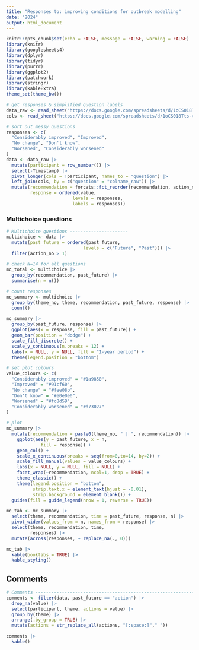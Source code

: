```yaml
---
title: "Responses to: improving conditions for outbreak modelling"
date: "2024"
output: html_document
---
```


```r
knitr::opts_chunk$set(echo = FALSE, message = FALSE, warning = FALSE)
library(knitr)
library(googlesheets4)
library(dplyr)
library(tidyr)
library(purrr)
library(ggplot2)
library(patchwork)
library(stringr)
library(kableExtra)
theme_set(theme_bw())
```

```r
# get responses & simplified question labels
data_raw <- read_sheet("https://docs.google.com/spreadsheets/d/1oCS018Tts-vZeR358iPor5hkyvJOAFhP_BjUQT6BsjE/edit?resourcekey#gid=458285708")
cols <- read_sheet("https://docs.google.com/spreadsheets/d/1oCS018Tts-vZeR358iPor5hkyvJOAFhP_BjUQT6BsjE/edit?resourcekey#gid=458285708", sheet = "colnames")

# sort out messy questions
responses <- c(
  "Considerably improved", "Improved",
  "No change", "Don't know",
  "Worsened", "Considerably worsened"
)
data <- data_raw |>
  mutate(participant = row_number()) |>
  select(-Timestamp) |>
  pivot_longer(cols = !participant, names_to = "question") |>
  left_join(cols, by = c("question" = "colname_raw")) |> 
  mutate(recommendation = forcats::fct_reorder(recommendation, action_no),
         response = ordered(value,
                         levels = responses,
                         labels = responses))
```

### Multichoice questions

```r
# Multichoice questions ----------------------
multichoice <- data |>
  mutate(past_future = ordered(past_future,
                             levels = c("Future", "Past"))) |> 
  filter(action_no > 1)

# check N=14 for all questions
mc_total <- multichoice |>
  group_by(recommendation, past_future) |> 
  summarise(n = n())

# count responses
mc_summary <- multichoice |>
  group_by(theme_no, theme, recommendation, past_future, response) |>
  count()
```

```r
mc_summary |> 
  group_by(past_future, response) |> 
  ggplot(aes(x = response, fill = past_future)) + 
  geom_bar(position = "dodge") + 
  scale_fill_discrete() +
  scale_y_continuous(n.breaks = 12) +
  labs(x = NULL, y = NULL, fill = "1-year period") +
  theme(legend.position = "bottom")
```


```r
# set plot colours
value_colours <- c(
  "Considerably improved" = "#1a9850",
  "Improved" = "#91cf60",
  "No change" = "#fee08b",
  "Don't know" = "#e0e0e0",
  "Worsened" = "#fc8d59",
  "Considerably worsened" = "#d73027"
)

# plot
mc_summary |>
  mutate(recommendation = paste0(theme_no, " | ", recommendation)) |> 
    ggplot(aes(y = past_future, x = n,
             fill = response)) +
    geom_col() +
    scale_x_continuous(breaks = seq(from=0,to=14, by=2)) +
    scale_fill_manual(values = value_colours) +
    labs(x = NULL, y = NULL, fill = NULL) +
    facet_wrap(~recommendation, ncol=1, drop = TRUE) +
    theme_classic() +
    theme(legend.position = "bottom",
          strip.text.x = element_text(hjust = -0.01),
          strip.background = element_blank()) +
  guides(fill = guide_legend(nrow = 1, reverse = TRUE))
```


```r
mc_tab <- mc_summary |> 
  select(theme, recommendation, time = past_future, response, n) |> 
  pivot_wider(values_from = n, names_from = response) |> 
  select(theme, recommendation, time, 
         responses) |> 
  mutate(across(responses, ~ replace_na(., 0))) 

mc_tab |> 
  kable(booktabs = TRUE) |> 
  kable_styling()
```

## Comments

```r
# Comments ----------------------------------------------------------------
comments <- filter(data, past_future == "action") |>
  drop_na(value) |> 
  select(participant, theme, actions = value) |> 
  group_by(theme) |> 
  arrange(.by_group = TRUE) |> 
  mutate(actions = str_replace_all(actions, "[:space:]"," "))

comments |> 
  kable()
```
